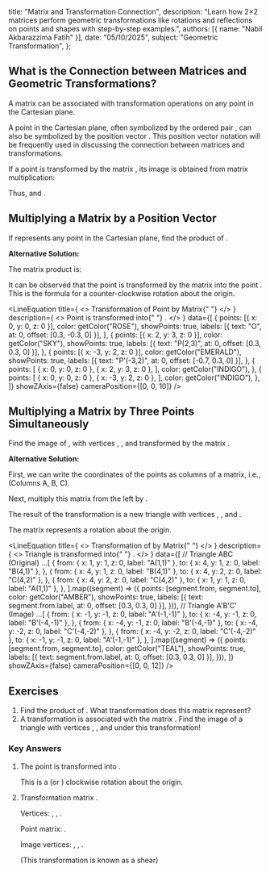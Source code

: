 
  title: "Matrix and Transformation Connection",
  description: "Learn how 2×2 matrices perform geometric transformations like rotations and reflections on points and shapes with step-by-step examples.",
  authors: [{ name: "Nabil Akbarazzima Fatih" }],
  date: "05/10/2025",
  subject: "Geometric Transformation",
};

## What is the Connection between Matrices and Geometric Transformations?

A <InlineMath math="2 \times 2" /> matrix can be associated with transformation operations on any point in the Cartesian plane.

A point in the Cartesian plane, often symbolized by the ordered pair <InlineMath math="(x,y)" />, can also be symbolized by the position vector <InlineMath math="\begin{pmatrix} x \\ y \end{pmatrix}" />. This position vector notation will be frequently used in discussing the connection between matrices and transformations.

If a point <InlineMath math="P(x,y)" /> is transformed by the matrix <InlineMath math="M = \begin{pmatrix} a & b \\ c & d \end{pmatrix}" />, its image <InlineMath math="P'(x',y')" /> is obtained from matrix multiplication:

<BlockMath math="\begin{pmatrix} x' \\ y' \end{pmatrix} = \begin{pmatrix} a & b \\ c & d \end{pmatrix} \begin{pmatrix} x \\ y \end{pmatrix} = \begin{pmatrix} ax + by \\ cx + dy \end{pmatrix}" />

Thus, <InlineMath math="x' = ax + by" /> and <InlineMath math="y' = cx + dy" />.

## Multiplying a Matrix by a Position Vector

If <InlineMath math="\begin{pmatrix} x \\ y \end{pmatrix}" /> represents any point in the Cartesian plane, find the product of <InlineMath math="\begin{pmatrix} 0 & -1 \\ 1 & 0 \end{pmatrix} \begin{pmatrix} x \\ y \end{pmatrix}" />.

**Alternative Solution:**

The matrix product is:

<BlockMath math="\begin{pmatrix} 0 & -1 \\ 1 & 0 \end{pmatrix} \begin{pmatrix} x \\ y \end{pmatrix} = \begin{pmatrix} (0)(x) + (-1)(y) \\ (1)(x) + (0)(y) \end{pmatrix} = \begin{pmatrix} -y \\ x \end{pmatrix}" />

It can be observed that the point <InlineMath math="(x,y)" /> is transformed by the matrix <InlineMath math="\begin{pmatrix} 0 & -1 \\ 1 & 0 \end{pmatrix}" /> into the point <InlineMath math="(-y,x)" />. This is the formula for a <InlineMath math="90^\circ" /> counter-clockwise rotation about the origin.

<LineEquation
  title={
    <>
      Transformation of Point <InlineMath math="P(2,3)" /> by Matrix{" "}
      <InlineMath math="\begin{pmatrix} 0 & -1 \\ 1 & 0 \end{pmatrix}" />
    </>
  }
  description={
    <>
      Point <InlineMath math="P(2,3)" /> is transformed into{" "}
      <InlineMath math="P'(-3,2)" />.
    </>
  }
  data={[
    {
      points: [{ x: 0, y: 0, z: 0 }],
      color: getColor("ROSE"),
      showPoints: true,
      labels: [{ text: "O", at: 0, offset: [0.3, -0.3, 0] }],
    },
    {
      points: [{ x: 2, y: 3, z: 0 }],
      color: getColor("SKY"),
      showPoints: true,
      labels: [{ text: "P(2,3)", at: 0, offset: [0.3, 0.3, 0] }],
    },
    {
      points: [{ x: -3, y: 2, z: 0 }],
      color: getColor("EMERALD"),
      showPoints: true,
      labels: [{ text: "P'(-3,2)", at: 0, offset: [-0.7, 0.3, 0] }],
    },
    {
      points: [
        { x: 0, y: 0, z: 0 },
        { x: 2, y: 3, z: 0 },
      ],
      color: getColor("INDIGO"),
    },
    {
      points: [
        { x: 0, y: 0, z: 0 },
        { x: -3, y: 2, z: 0 },
      ],
      color: getColor("INDIGO"),
    },
  ]}
  showZAxis={false}
  cameraPosition={[0, 0, 10]}
/>

## Multiplying a Matrix by Three Points Simultaneously

Find the image of <InlineMath math="\triangle ABC" />, with vertices <InlineMath math="A(1,1)" />, <InlineMath math="B(4,1)" />, and <InlineMath math="C(4,2)" /> transformed by the matrix <InlineMath math="\begin{pmatrix} -1 & 0 \\ 0 & -1 \end{pmatrix}" />.

**Alternative Solution:**

First, we can write the coordinates of the points as columns of a matrix, i.e., <InlineMath math="\begin{pmatrix} 1 & 4 & 4 \\ 1 & 1 & 2 \end{pmatrix}" /> (Columns A, B, C).

Next, multiply this matrix from the left by <InlineMath math="\begin{pmatrix} -1 & 0 \\ 0 & -1 \end{pmatrix}" />.

<div className="flex flex-col gap-4">
  <BlockMath math="\begin{pmatrix} -1 & 0 \\ 0 & -1 \end{pmatrix} \begin{pmatrix} 1 & 4 & 4 \\ 1 & 1 & 2 \end{pmatrix} = \begin{pmatrix} (-1)(1)+(0)(1) & (-1)(4)+(0)(1) & (-1)(4)+(0)(2) \\ (0)(1)+(-1)(1) & (0)(4)+(-1)(1) & (0)(4)+(-1)(2) \end{pmatrix}" />
  <BlockMath math="= \begin{pmatrix} -1 & -4 & -4 \\ -1 & -1 & -2 \end{pmatrix}" />
</div>

The result of the transformation is a new triangle <InlineMath math="\triangle A'B'C'" /> with vertices <InlineMath math="A'(-1,-1)" />, <InlineMath math="B'(-4,-1)" />, and <InlineMath math="C'(-4,-2)" />.

The matrix <InlineMath math="\begin{pmatrix} -1 & 0 \\ 0 & -1 \end{pmatrix}" /> represents a <InlineMath math="180^\circ" /> rotation about the origin.

<LineEquation
  title={
    <>
      Transformation of <InlineMath math="\triangle ABC" /> by Matrix{" "}
      <InlineMath math="\begin{pmatrix} -1 & 0 \\ 0 & -1 \end{pmatrix}" />
    </>
  }
  description={
    <>
      Triangle <InlineMath math="ABC" /> is transformed into{" "}
      <InlineMath math="A'B'C'" />.
    </>
  }
  data={[
    // Triangle ABC (Original)
    ...[
      {
        from: { x: 1, y: 1, z: 0, label: "A(1,1)" },
        to: { x: 4, y: 1, z: 0, label: "B(4,1)" },
      },
      {
        from: { x: 4, y: 1, z: 0, label: "B(4,1)" },
        to: { x: 4, y: 2, z: 0, label: "C(4,2)" },
      },
      {
        from: { x: 4, y: 2, z: 0, label: "C(4,2)" },
        to: { x: 1, y: 1, z: 0, label: "A(1,1)" },
      },
    ].map((segment) => ({
      points: [segment.from, segment.to],
      color: getColor("AMBER"),
      showPoints: true,
      labels: [{ text: segment.from.label, at: 0, offset: [0.3, 0.3, 0] }],
    })),
    // Triangle A'B'C' (Image)
    ...[
      {
        from: { x: -1, y: -1, z: 0, label: "A'(-1,-1)" },
        to: { x: -4, y: -1, z: 0, label: "B'(-4,-1)" },
      },
      {
        from: { x: -4, y: -1, z: 0, label: "B'(-4,-1)" },
        to: { x: -4, y: -2, z: 0, label: "C'(-4,-2)" },
      },
      {
        from: { x: -4, y: -2, z: 0, label: "C'(-4,-2)" },
        to: { x: -1, y: -1, z: 0, label: "A'(-1,-1)" },
      },
    ].map((segment) => ({
      points: [segment.from, segment.to],
      color: getColor("TEAL"),
      showPoints: true,
      labels: [{ text: segment.from.label, at: 0, offset: [0.3, 0.3, 0] }],
    })),
  ]}
  showZAxis={false}
  cameraPosition={[0, 0, 12]}
/>

## Exercises

1.  Find the product of <InlineMath math="\begin{pmatrix} 0 & 1 \\ -1 & 0 \end{pmatrix} \begin{pmatrix} x \\ y \end{pmatrix}" />. What transformation does this matrix represent?
2.  A transformation is associated with the matrix <InlineMath math="\begin{pmatrix} 1 & 2 \\ 0 & 1 \end{pmatrix}" />. Find the image of a triangle with vertices <InlineMath math="A(2,0)" />, <InlineMath math="B(2,1)" />, and <InlineMath math="C(0,1)" /> under this transformation!

### Key Answers

1.  <BlockMath math="\begin{pmatrix} 0 & 1 \\ -1 & 0 \end{pmatrix} \begin{pmatrix} x \\ y \end{pmatrix} = \begin{pmatrix} (0)(x) + (1)(y) \\ (-1)(x) + (0)(y) \end{pmatrix} = \begin{pmatrix} y \\ -x \end{pmatrix}" />

    The point <InlineMath math="(x,y)" /> is transformed into <InlineMath math="(y,-x)" />.

    This is a <InlineMath math="-90^\circ" /> (or <InlineMath math="270^\circ" />) clockwise rotation about the origin.

2.  Transformation matrix <InlineMath math="M = \begin{pmatrix} 1 & 2 \\ 0 & 1 \end{pmatrix}" />.

    Vertices: <InlineMath math="A(2,0)" />, <InlineMath math="B(2,1)" />, <InlineMath math="C(0,1)" />.

    Point matrix: <InlineMath math="\begin{pmatrix} 2 & 2 & 0 \\ 0 & 1 & 1 \end{pmatrix}" />.

    <div className="flex flex-col gap-4">
      <BlockMath math="\begin{pmatrix} 1 & 2 \\ 0 & 1 \end{pmatrix} \begin{pmatrix} 2 & 2 & 0 \\ 0 & 1 & 1 \end{pmatrix} = \begin{pmatrix} (1)(2)+(2)(0) & (1)(2)+(2)(1) & (1)(0)+(2)(1) \\ (0)(2)+(1)(0) & (0)(2)+(1)(1) & (0)(0)+(1)(1) \end{pmatrix}" />
      <BlockMath math="= \begin{pmatrix} 2+0 & 2+2 & 0+2 \\ 0+0 & 0+1 & 0+1 \end{pmatrix} = \begin{pmatrix} 2 & 4 & 2 \\ 0 & 1 & 1 \end{pmatrix}" />
    </div>

    Image vertices: <InlineMath math="A'(2,0)" />, <InlineMath math="B'(4,1)" />, <InlineMath math="C'(2,1)" />.

    (This transformation is known as a shear)

